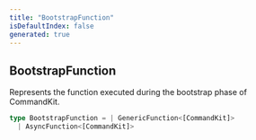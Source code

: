 ```yaml
---
title: "BootstrapFunction"
isDefaultIndex: false
generated: true
---
```



<!-- This file was generated from the CommandKit source. Do not modify. Instead, re-run the "docgen" script -->


## BootstrapFunction

<GenerationInfo sourceFile="packages/commandkit/src/commandkit.ts" sourceLine="50" packageName="commandkit" />

Represents the function executed during the bootstrap phase of CommandKit.

```ts title="Signature"
type BootstrapFunction = | GenericFunction<[CommandKit]>
  | AsyncFunction<[CommandKit]>
```
